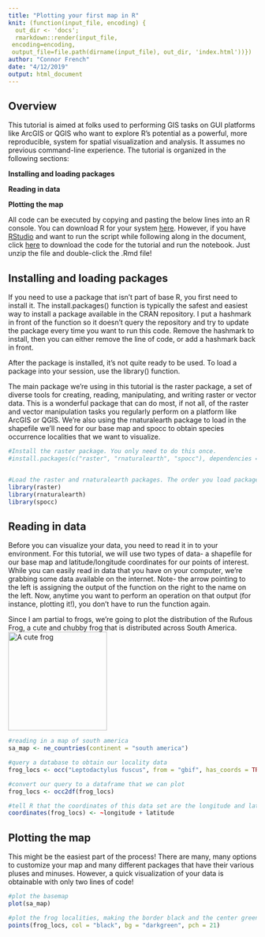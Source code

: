 ```yaml
---
title: "Plotting your first map in R"
knit: (function(input_file, encoding) {
  out_dir <- 'docs';
  rmarkdown::render(input_file,
 encoding=encoding,
 output_file=file.path(dirname(input_file), out_dir, 'index.html'))})
author: "Connor French"
date: "4/12/2019"
output: html_document
---
```

## Overview
This tutorial is aimed at folks used to performing GIS tasks on GUI platforms like ArcGIS or QGIS who want to explore R's potential as a powerful, more reproducible, system for spatial visualization and analysis. It assumes no previous command-line experience. The tutorial is organized in the following sections:

**Installing and loading packages**

**Reading in data**

**Plotting the map**

All code can be executed by copying and pasting the below lines into an R console. You can download R for your system [here](https://cran.r-project.org/). However, if you have [RStudio](https://www.rstudio.com/products/rstudio/download/) and want to run the script while following along in the document, click [here](https://github.com/connor-french/maps-in-r-tutorial/archive/master.zip) to download the code for the tutorial and run the notebook. Just unzip the file and double-click the .Rmd file! 

## Installing and loading packages
If you need to use a package that isn't part of base R, you first need to install it. The install.packages() function is typically the safest and easiest way to install a package available in the CRAN repository. I put a hashmark in front of the function so it doesn't query the repository and try to update the package every time you want to run this code. Remove the hashmark to install, then you can either remove the line of code, or add a hashmark back in front.

After the package is installed, it's not quite ready to be used. To load a package into your session, use the library() function. 

The main package we're using in this tutorial is the raster package, a set of diverse tools for creating, reading, manipulating, and
writing raster or vector data. This is a wonderful package that can do most, if not all, of the raster and vector manipulation tasks you regularly perform on a platform like ArcGIS or QGIS.
We're also using the rnaturalearth package to load in the shapefile we'll need for our base map and spocc to obtain species occurrence localities that we want to visualize.
```r
#Install the raster package. You only need to do this once.
#install.packages(c("raster", "rnaturalearth", "spocc"), dependencies = TRUE)


#Load the raster and rnaturalearth packages. The order you load packages matters, because some packages use similar function names and the last loaded package supercedes priority for function name.
library(raster)
library(rnaturalearth)
library(spocc)
```

## Reading in data

Before you can visualize your data, you need to read it in to your environment. For this tutorial, we will use two types of data- a shapefile for our base map and latitude/longitude coordinates for our points of interest. While you can easily read in data that you have on your computer, we're grabbing some data available on the internet. Note- the arrow pointing to the left is assigning the output of the function on the right to the name on the left. Now, anytime you want to perform an operation on that output (for instance, plotting it!), you don't have to run the function again.

Since I am partial to frogs, we're going to plot the distribution of the Rufous Frog, a cute and chubby frog that is distributed across South America. 
<img src="https://upload.wikimedia.org/wikipedia/commons/thumb/5/53/Leptodactylus_fuscus01c.jpg/270px-Leptodactylus_fuscus01c.jpg" alt="A cute frog" width="200"/>
```r
#reading in a map of south america
sa_map <- ne_countries(continent = "south america")

#query a database to obtain our locality data
frog_locs <- occ("Leptodactylus fuscus", from = "gbif", has_coords = TRUE)

#convert our query to a dataframe that we can plot
frog_locs <- occ2df(frog_locs)

#tell R that the coordinates of this data set are the longitude and latitude variables
coordinates(frog_locs) <- ~longitude + latitude

```


## Plotting the map
This might be the easiest part of the process! There are many, many options to customize your map and many different packages that have their various pluses and minuses. However, a quick visualization of your data is obtainable with only two lines of code!

```r
#plot the basemap 
plot(sa_map)

#plot the frog localities, making the border black and the center green
points(frog_locs, col = "black", bg = "darkgreen", pch = 21)
```




